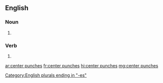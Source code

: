 ==English==

===Noun===
{{head|en|noun plural form}}
# {{plural of|center punch|lang=en}}

===Verb===
{{head|en|verb form}}

# {{en-third-person singular of|center punch}}

[[Category:English plurals ending in "-es"]]

[[ar:center punches]]
[[fr:center punches]]
[[hi:center punches]]
[[mg:center punches]]